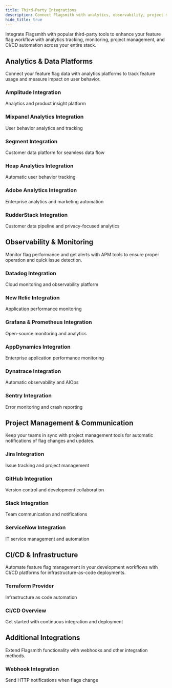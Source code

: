 ```yaml
---
title: Third-Party Integrations
description: Connect Flagsmith with analytics, observability, project management, and CI/CD platforms
hide_title: true
---
```



Integrate Flagsmith with popular third-party tools to enhance your feature flag workflow with analytics tracking, monitoring, project management, and CI/CD automation across your entire stack.

## Analytics & Data Platforms

Connect your feature flag data with analytics platforms to track feature usage and measure impact on user behavior.

<div style={{display: 'grid', gap: '24px', gridTemplateColumns: 'repeat(auto-fit, minmax(300px, 1fr))', margin: '1rem 0'}}>

<Card>
  <h3><Link to="/third-party-integrations/analytics/amplitude">Amplitude Integration</Link></h3>
  <p>Analytics and product insight platform</p>
</Card>

<Card>
  <h3><Link to="/third-party-integrations/analytics/mixpanel">Mixpanel Analytics Integration</Link></h3>
  <p>User behavior analytics and tracking</p>
</Card>

<Card>
  <h3><Link to="/third-party-integrations/analytics/segment">Segment Integration</Link></h3>
  <p>Customer data platform for seamless data flow</p>
</Card>

<Card>
  <h3><Link to="/third-party-integrations/analytics/heap">Heap Analytics Integration</Link></h3>
  <p>Automatic user behavior tracking</p>
</Card>

<Card>
  <h3><Link to="/third-party-integrations/analytics/adobe">Adobe Analytics Integration</Link></h3>
  <p>Enterprise analytics and marketing automation</p>
</Card>

<Card>
  <h3><Link to="/third-party-integrations/analytics/rudderstack">RudderStack Integration</Link></h3>
  <p>Customer data pipeline and privacy-focused analytics</p>
</Card>

</div>

## Observability & Monitoring

Monitor flag performance and get alerts with APM tools to ensure proper operation and quick issue detection.

<div style={{display: 'grid', gap: '24px', gridTemplateColumns: 'repeat(auto-fit, minmax(300px, 1fr))', margin: '1rem 0'}}>

<Card>
  <h3><Link to="/third-party-integrations/observability-and-monitoring/datadog">Datadog Integration</Link></h3>
  <p>Cloud monitoring and observability platform</p>
</Card>

<Card>
  <h3><Link to="/third-party-integrations/observability-and-monitoring/new-relic">New Relic Integration</Link></h3>
  <p>Application performance monitoring</p>
</Card>

<Card>
  <h3><Link to="/third-party-integrations/observability-and-monitoring/grafana">Grafana & Prometheus Integration</Link></h3>
  <p>Open-source monitoring and analytics</p>
</Card>

<Card>
  <h3><Link to="/third-party-integrations/observability-and-monitoring/appdynamics">AppDynamics Integration</Link></h3>
  <p>Enterprise application performance monitoring</p>
</Card>

<Card>
  <h3><Link to="/third-party-integrations/observability-and-monitoring/dynatrace">Dynatrace Integration</Link></h3>
  <p>Automatic observability and AIOps</p>
</Card>

<Card>
  <h3><Link to="/third-party-integrations/observability-and-monitoring/sentry">Sentry Integration</Link></h3>
  <p>Error monitoring and crash reporting</p>
</Card>

</div>

## Project Management & Communication

Keep your teams in sync with project management tools for automatic notifications of flag changes and updates.

<div style={{display: 'grid', gap: '24px', gridTemplateColumns: 'repeat(auto-fit, minmax(300px, 1fr))', margin: '1rem 0'}}>

<Card>
  <h3><Link to="/third-party-integrations/project-management/jira">Jira Integration</Link></h3>
  <p>Issue tracking and project management</p>
</Card>

<Card>
  <h3><Link to="/third-party-integrations/project-management/github">GitHub Integration</Link></h3>
  <p>Version control and development collaboration</p>
</Card>

<Card>
  <h3><Link to="/third-party-integrations/project-management/slack">Slack Integration</Link></h3>
  <p>Team communication and notifications</p>
</Card>

<Card>
  <h3><Link to="/third-party-integrations/project-management/servicenow">ServiceNow Integration</Link></h3>
  <p>IT service management and automation</p>
</Card>

</div>

## CI/CD & Infrastructure

Automate feature flag management in your development workflows with CI/CD platforms for infrastructure-as-code deployments.

<div style={{display: 'grid', gap: '24px', gridTemplateColumns: 'repeat(auto-fit, minmax(300px, 1fr))', margin: '1rem 0'}}>

<Card>
  <h3><Link to="/third-party-integrations/ci-cd/terraform">Terraform Provider</Link></h3>
  <p>Infrastructure as code automation</p>
</Card>

<Card>
  <h3><Link to="/third-party-integrations/ci-cd">CI/CD Overview</Link></h3>
  <p>Get started with continuous integration and deployment</p>
</Card>

</div>

## Additional Integrations

Extend Flagsmith functionality with webhooks and other integration methods.

<div style={{display: 'grid', gap: '24px', gridTemplateColumns: 'repeat(auto-fit, minmax(300px, 1fr))', margin: '1rem 0'}}>

<Card>
  <h3><Link to="/third-party-integrations/webhook">Webhook Integration</Link></h3>
  <p>Send HTTP notifications when flags change</p>
</Card>

</div>